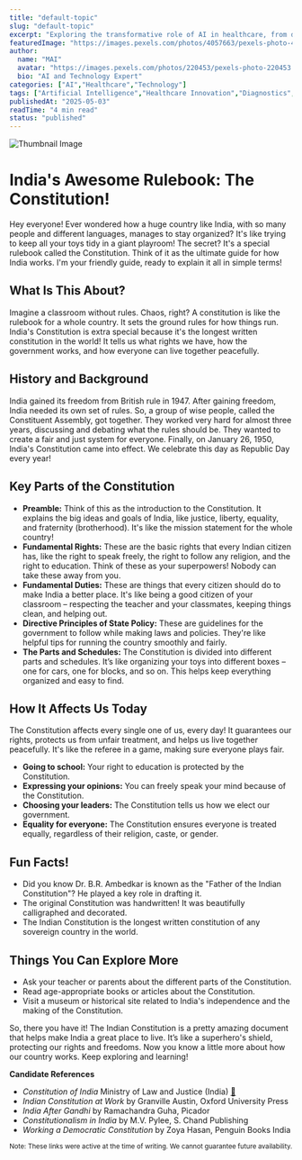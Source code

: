 ```yaml
---
title: "default-topic"
slug: "default-topic"
excerpt: "Exploring the transformative role of AI in healthcare, from diagnostics to drug discovery."
featuredImage: "https://images.pexels.com/photos/4057663/pexels-photo-4057663.jpeg?auto=compress&cs=tinysrgb&w=1260&h=750&dpr=1"
author:
  name: "MAI"
  avatar: "https://images.pexels.com/photos/220453/pexels-photo-220453.jpeg?auto=compress&cs=tinysrgb&w=1260&h=750&dpr=1"
  bio: "AI and Technology Expert"
categories: ["AI","Healthcare","Technology"]
tags: ["Artificial Intelligence","Healthcare Innovation","Diagnostics","Drug Discovery"]
publishedAt: "2025-05-03"
readTime: "4 min read"
status: "published"
---
```

![Thumbnail Image](https://images.pexels.com/photos/4057663/pexels-photo-4057663.jpeg?auto=compress&cs=tinysrgb&w=1260&h=750&dpr=1 "AI in Healthcare")

# India's Awesome Rulebook: The Constitution!

Hey everyone!  Ever wondered how a huge country like India, with so many people and different languages, manages to stay organized?  It's like trying to keep all your toys tidy in a giant playroom! The secret? It's a special rulebook called the Constitution.  Think of it as the ultimate guide for how India works. I'm your friendly guide, ready to explain it all in simple terms!

## What Is This About?

Imagine a classroom without rules. Chaos, right?  A constitution is like the rulebook for a whole country. It sets the ground rules for how things run.  India's Constitution is extra special because it's the longest written constitution in the world!  It tells us what rights we have, how the government works, and how everyone can live together peacefully.

## History and Background

India gained its freedom from British rule in 1947. After gaining freedom, India needed its own set of rules. So, a group of wise people, called the Constituent Assembly, got together. They worked very hard for almost three years, discussing and debating what the rules should be.  They wanted to create a fair and just system for everyone. Finally, on January 26, 1950, India's Constitution came into effect.  We celebrate this day as Republic Day every year!

## Key Parts of the Constitution

* **Preamble:**  Think of this as the introduction to the Constitution. It explains the big ideas and goals of India, like justice, liberty, equality, and fraternity (brotherhood).  It's like the mission statement for the whole country!
* **Fundamental Rights:** These are the basic rights that every Indian citizen has, like the right to speak freely, the right to follow any religion, and the right to education. Think of these as your superpowers! Nobody can take these away from you.
* **Fundamental Duties:** These are things that every citizen should do to make India a better place.  It's like being a good citizen of your classroom – respecting the teacher and your classmates, keeping things clean, and helping out.
* **Directive Principles of State Policy:** These are guidelines for the government to follow while making laws and policies. They're like helpful tips for running the country smoothly and fairly.
* **The Parts and Schedules:** The Constitution is divided into different parts and schedules.  It’s like organizing your toys into different boxes – one for cars, one for blocks, and so on.  This helps keep everything organized and easy to find.


## How It Affects Us Today

The Constitution affects every single one of us, every day!  It guarantees our rights, protects us from unfair treatment, and helps us live together peacefully.  It's like the referee in a game, making sure everyone plays fair.

* **Going to school:** Your right to education is protected by the Constitution.
* **Expressing your opinions:**  You can freely speak your mind because of the Constitution.
* **Choosing your leaders:**  The Constitution tells us how we elect our government.
* **Equality for everyone:** The Constitution ensures everyone is treated equally, regardless of their religion, caste, or gender.


## Fun Facts!

* Did you know Dr. B.R. Ambedkar is known as the "Father of the Indian Constitution"? He played a key role in drafting it.
* The original Constitution was handwritten! It was beautifully calligraphed and decorated.
* The Indian Constitution is the longest written constitution of any sovereign country in the world.

## Things You Can Explore More

* Ask your teacher or parents about the different parts of the Constitution.
* Read age-appropriate books or articles about the Constitution.
* Visit a museum or historical site related to India's independence and the making of the Constitution.


So, there you have it!  The Indian Constitution is a pretty amazing document that helps make India a great place to live.  It’s like a superhero's shield, protecting our rights and freedoms.  Now you know a little more about how our country works. Keep exploring and learning!

**Candidate References**
- *Constitution of India* Ministry of Law and Justice (India) [🔗](https://legislative.gov.in/constitution-of-india)
- *Indian Constitution at Work* by Granville Austin, Oxford University Press
- *India After Gandhi* by Ramachandra Guha, Picador
- *Constitutionalism in India* by M.V. Pylee, S. Chand Publishing
- *Working a Democratic Constitution* by Zoya Hasan, Penguin Books India

<small>Note: These links were active at the time of writing. We cannot guarantee future availability.</small>
